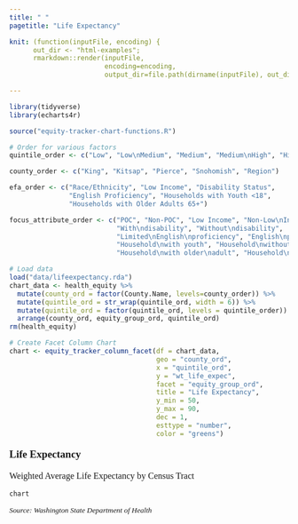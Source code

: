 ```yaml
---
title: " "
pagetitle: "Life Expectancy"

knit: (function(inputFile, encoding) {
      out_dir <- "html-examples";
      rmarkdown::render(inputFile,
                        encoding=encoding,
                        output_dir=file.path(dirname(inputFile), out_dir))})

---
```


<style type="text/css">
.main-container {
  max-width: 100% !important;
  margin: auto;
}
</style>

```r
library(tidyverse)
library(echarts4r)

source("equity-tracker-chart-functions.R")

# Order for various factors
quintile_order <- c("Low", "Low\nMedium", "Medium", "Medium\nHigh", "High")

county_order <- c("King", "Kitsap", "Pierce", "Snohomish", "Region")

efa_order <- c("Race/Ethnicity", "Low Income", "Disability Status", 
               "English Proficiency", "Households with Youth <18", 
               "Households with Older Adults 65+")

focus_attribute_order <- c("POC", "Non-POC", "Low Income", "Non-Low\nIncome", 
                           "With\ndisability", "Without\ndisability",
                           "Limited\nEnglish\nproficiency", "English\nproficient",
                           "Household\nwith youth", "Household\nwithout\nyouth",
                           "Household\nwith older\nadult", "Household\nwithout\nolder adult")

# Load data
load("data/lifeexpectancy.rda")
chart_data <- health_equity %>% 
  mutate(county_ord = factor(County.Name, levels=county_order)) %>%
  mutate(quintile_ord = str_wrap(quintile_ord, width = 6)) %>%
  mutate(quintile_ord = factor(quintile_ord, levels = quintile_order)) %>%
  arrange(county_ord, equity_group_ord, quintile_ord)
rm(health_equity)

# Create Facet Column Chart
chart <- equity_tracker_column_facet(df = chart_data,
                                     geo = "county_ord",
                                     x = "quintile_ord",
                                     y = "wt_life_expec",
                                     facet = "equity_group_ord",
                                     title = "Life Expectancy",
                                     y_min = 50,
                                     y_max = 90,
                                     dec = 1,
                                     esttype = "number",
                                     color = "greens")

```
<p style="font-family: Poppins; font-size:14pt; font-weight:bold">
Life Expectancy  
</p>
<p style="font-family: Poppins; font-size:12pt; font-weight:normal">
Weighted Average Life Expectancy by Census Tract  
</p>
```r
chart
```
<p style="font-family: Poppins; font-size:10pt; font-style:italic">
Source: Washington State Department of Health
</p> 
